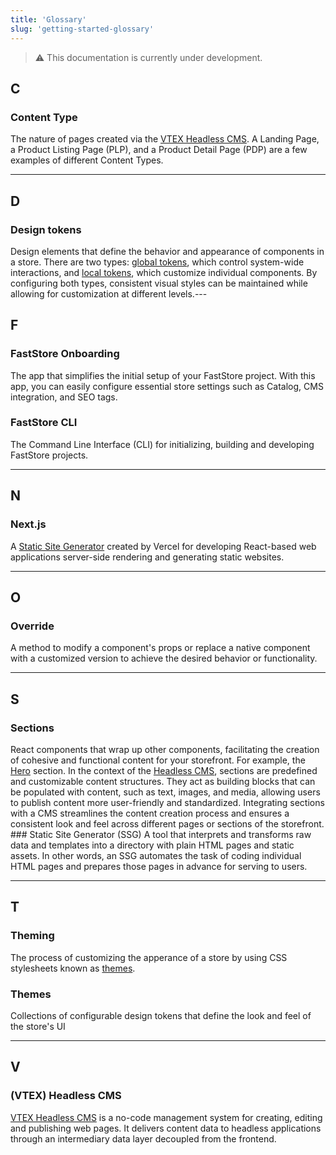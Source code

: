 ```yaml
---
title: 'Glossary'
slug: 'getting-started-glossary'
---
```



> ⚠️ This documentation is currently under development.

## C

### Content Type

The nature of pages created via the [VTEX Headless CMS](https://developers.vtex.com/docs/guides/faststore/headless-cms-overview).
A Landing Page, a Product Listing Page (PLP), and a Product Detail Page (PDP) are a few examples of different Content Types.

---

## D

### Design tokens

Design elements that define the behavior and appearance of components in a store.
There are two types: [global tokens](https://www.faststore.dev/docs/global-tokens/overview), which control system-wide interactions, and [local tokens](https://developers.vtex.com/docs/guides/faststore/using-themes-overview#global-and-local-tokens), which customize individual components.
By configuring both types, consistent visual styles can be maintained while allowing for customization at different levels.---

## F

### FastStore Onboarding

The app that simplifies the initial setup of your FastStore project.
With this app, you can easily configure essential store settings such as Catalog, CMS integration, and SEO tags.

### FastStore CLI

The Command Line Interface (CLI) for initializing, building and developing FastStore projects.

---

## N

### Next.js

A [Static Site Generator](https://developers.vtex.com/docs/guides/faststore/getting-started-glossary) created by Vercel for developing React-based web applications server-side rendering and generating static websites.

---

## O

### Override

A method to modify a component's props or replace a native component with a customized version to achieve the desired behavior or functionality.

---

## S

### Sections

React components that wrap up other components, facilitating the creation of cohesive and functional content for your storefront. For example, the [Hero](https://developers.vtex.com/docs/guides/faststore/reference-list-of-native-sections) section. In the context of the [Headless CMS](https://developers.vtex.com/docs/guides/faststore/headless-cms-overview), sections are predefined and customizable content structures. They act as building blocks that can be populated with content, such as text, images, and media, allowing users to publish content more user-friendly and standardized. Integrating sections with a CMS streamlines the content creation process and ensures a consistent look and feel across different pages or sections of the storefront. ### Static Site Generator (SSG)
A tool that interprets and transforms raw data and templates into a directory with plain HTML pages and static assets.
In other words, an SSG automates the task of coding individual HTML pages and prepares those pages in advance for serving to users.

---

## T

### Theming

The process of customizing the apperance of a store by using CSS stylesheets known as [themes](https://developers.vtex.com/docs/guides/faststore/getting-started-glossary#themes).

### Themes

Collections of configurable design tokens that define the look and feel of the store's UI

---

## V

### (VTEX) Headless CMS

[VTEX Headless CMS](https://developers.vtex.com/docs/guides/faststore/headless-cms-overview) is a no-code management system for creating, editing and publishing web pages.
It delivers content data to headless applications through an intermediary data layer decoupled from the frontend.
